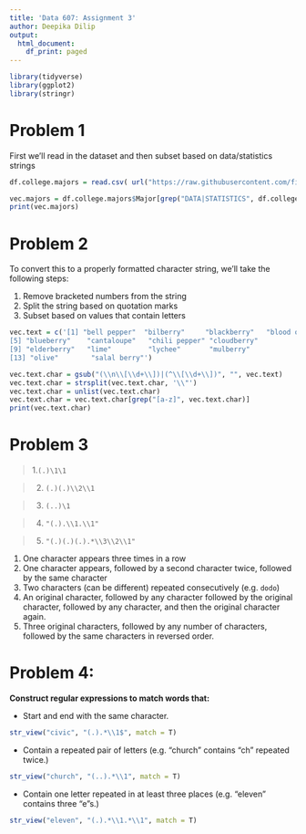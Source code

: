```yaml
---
title: 'Data 607: Assignment 3'
author: Deepika Dilip
output:
  html_document:
    df_print: paged
---
```


```r
library(tidyverse)
library(ggplot2)
library(stringr)
```


# Problem 1

First we'll read in the dataset and then subset based on data/statistics strings

```r
df.college.majors = read.csv( url("https://raw.githubusercontent.com/fivethirtyeight/data/master/college-majors/majors-list.csv"))

vec.majors = df.college.majors$Major[grep("DATA|STATISTICS", df.college.majors$Major)] 
print(vec.majors)
```


# Problem 2

To convert this to a properly formatted character string, we'll take the following steps:

1. Remove bracketed numbers from the string
2. Split the string based on quotation marks
3. Subset based on values that contain letters


```r
vec.text = c('[1] "bell pepper"  "bilberry"     "blackberry"   "blood orange"
[5] "blueberry"    "cantaloupe"   "chili pepper" "cloudberry"  
[9] "elderberry"   "lime"         "lychee"       "mulberry"    
[13] "olive"        "salal berry"')

vec.text.char = gsub("(\\n\\[\\d+\\])|(^\\[\\d+\\])", "", vec.text)
vec.text.char = strsplit(vec.text.char, '\\"')
vec.text.char = unlist(vec.text.char)
vec.text.char = vec.text.char[grep("[a-z]", vec.text.char)]
print(vec.text.char)
```

# Problem 3


> 1.`(.)\1\1`

> 2. `(.)(.)\\2\\1`

> 3. `(..)\1`

> 4. `"(.).\\1.\\1"`

> 5. `"(.)(.)(.).*\\3\\2\\1"`

1. One character appears three times in a row
2. One character appears, followed by a second character twice, followed by the same character
3. Two characters (can be different) repeated consecutively (e.g. `dodo`)
4. An original character, followed by any character followed by the original character, followed by any character, and then the original character again.
5. Three original characters, followed by any number of characters, followed by the same characters in reversed order.


# Problem 4: 

**Construct regular expressions to match words that:** 

* Start and end with the same character.

```r
str_view("civic", "(.).*\\1$", match = T)
```

* Contain a repeated pair of letters (e.g. "church" contains "ch" repeated twice.)

```r
str_view("church", "(..).*\\1", match = T)
```


* Contain one letter repeated in at least three places (e.g. "eleven" contains three "e"s.)

```r
str_view("eleven", "(.).*\\1.*\\1", match = T)
```